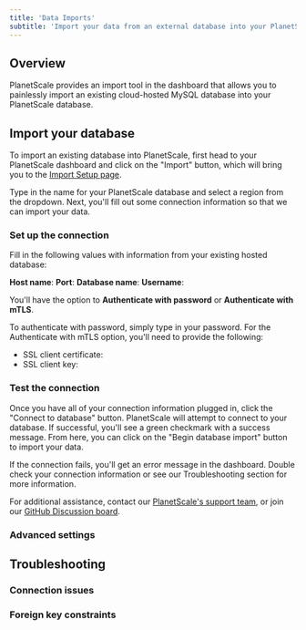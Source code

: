 ```yaml
---
title: 'Data Imports'
subtitle: 'Import your data from an external database into your PlanetScale database.'
---
```


## Overview

PlanetScale provides an import tool in the dashboard that allows you to painlessly import an existing cloud-hosted MySQL database into your PlanetScale database.

## Import your database

To import an existing database into PlanetScale, first head to your PlanetScale dashboard and click on the "Import" button, which will bring you to the [Import Setup page](https://app.planetscale.com/planetscale/import).

Type in the name for your PlanetScale database and select a region from the dropdown. Next, you'll fill out some connection information so that we can import your data.

### Set up the connection

Fill in the following values with information from your existing hosted database:

**Host name**:
**Port**:
**Database name**:
**Username**:

You'll have the option to **Authenticate with password** or **Authenticate with mTLS**.

To authenticate with password, simply type in your password. For the Authenticate with mTLS option, you'll need to provide the following:

- SSL client certificate: 
- SSL client key: 

### Test the connection

Once you have all of your connection information plugged in, click the "Connect to database" button. PlanetScale will attempt to connect to your database. If successful, you'll see a green checkmark with a success message. From here, you can click on the "Begin database import" button to import your data.

If the connection fails, you'll get an error message in the dashboard. Double check your connection information or see our Troubleshooting section for more information. 

For additional assistance, contact our [PlanetScale's support team](https://www.planetscale.com/support), or join our [GitHub Discussion board](https://github.com/planetscale/beta/discussions).

### Advanced settings

## Troubleshooting

### Connection issues

### Foreign key constraints

